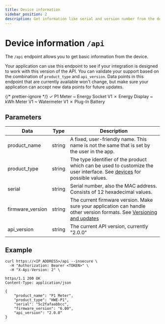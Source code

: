 ```yaml
---
title: Device information
sidebar_position: 2
description: Get information like serial and version number from the device.
---
```



# Device information `/api`

<PreliminaryWarning />

The `/api` endpoint allows you to get basic information from the device.

Your application can use this endpoint to see if your integration is designed to work with this version of the API. You can validate your support based on the combination of `product_type` and `api_version`. Data points in this endpoint that are currently available won't change, but make sure your application can accept new data points for future updates.

{/* prettier-ignore */}
<Badge color='hw-green'>✓ P1 Meter</Badge>
<Badge color='hw-orange'>~ Energy Socket <BadgeDetail href="/docs/v1/endpoints/api">V1</BadgeDetail></Badge>
<Badge color='hw-red'>✗ Energy Display</Badge>
<Badge color='hw-orange'>~ kWh Meter <BadgeDetail href="/docs/v1/endpoints/api">V1</BadgeDetail></Badge>
<Badge color='hw-orange'>~ Watermeter <BadgeDetail href="/docs/v1/endpoints/api">V1</BadgeDetail></Badge>
<Badge color='hw-red'>✗ Plug-In Battery</Badge>

## Parameters

| Data             | Type   | Description                                                                                                                                                 |
| ---------------- | ------ | ----------------------------------------------------------------------------------------------------------------------------------------------------------- |
| product_name     | string | A fixed, user-friendly name. This name is not the same that is set by the user in the app.                                                                  |
| product_type     | string | The type identifier of the product which can be used to customize the user interface. See [devices](/docs/getting-started.mdx#devices) for possible values. |                                                         
| serial           | string | Serial number, also the MAC address. Consists of 12 hexadecimal values.                                                                                     |
| firmware_version | string | The current firmware version. Make sure your application can handle other version formats. See [Versioning and updates](/docs/versioning)                   |
| api_version      | string | The current API version, currently "2.0.0"                                                                                                                  |

## Example

```shell title="Request"
curl https://<IP ADDRESS>/api --insecure \
  -H "Authorization: Bearer <TOKEN>" \
  -H "X-Api-Version: 2" \
```

```http title="Response"
https/1.1 200 OK
Content-Type: application/json

{
    "product_name": "P1 Meter",
    "product_type": "HWE-P1",
    "serial": "5c2fafaabbcc",
    "firmware_version": "6.00",
    "api_version": "2.0.0"
}
```
